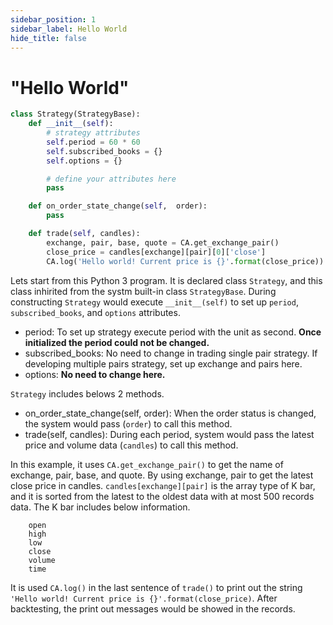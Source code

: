 ```yaml
---
sidebar_position: 1
sidebar_label: Hello World
hide_title: false
---
```



# "Hello World"

```py
class Strategy(StrategyBase):
    def __init__(self):
        # strategy attributes
        self.period = 60 * 60
        self.subscribed_books = {}
        self.options = {}

        # define your attributes here
        pass

    def on_order_state_change(self,  order):
        pass

    def trade(self, candles):
        exchange, pair, base, quote = CA.get_exchange_pair()
        close_price = candles[exchange][pair][0]['close']
        CA.log('Hello world! Current price is {}'.format(close_price))
```

Lets start from this Python 3 program. It is declared class `Strategy`, and this class inhirited from the systm built-in class `StrategyBase`.
During constructing `Strategy` would execute `__init__(self)` to set up `period`, `subscribed_books`, and `options` attributes.

- period: To set up strategy execute period with the unit as second. **Once initialized the period could not be changed.**
- subscribed_books: No need to change in trading single pair strategy. If developing multiple pairs strategy, set up exchange and pairs here.
- options: **No need to change here.** 

`Strategy` includes belows 2 methods.
- on_order_state_change(self, order): When the order status is changed, the system would pass (`order`) to call this method.
- trade(self, candles): During each period, system would pass the latest price and volume data (`candles`) to call this method.

In this example, it uses `CA.get_exchange_pair()` to get the name of exchange, pair, base, and quote. By using exchange, pair to get the latest close price in candles.
`candles[exchange][pair]` is the array type of K bar, and it is sorted from the latest to the oldest data with at most 500 records data. The K bar includes below information.
```
    open
    high 
    low
    close
    volume
    time
```

It is used `CA.log()` in the last sentence of `trade()` to print out the string `'Hello world! Current price is {}'.format(close_price)`. After backtesting, the print out messages would be showed in the records. 
